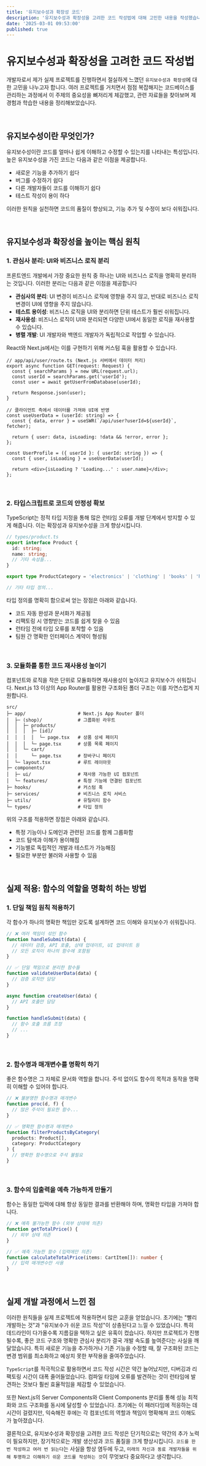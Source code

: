 ```yaml
---
title: '유지보수성과 확장성 코드'
description: '유지보수성과 확장성을 고려한 코드 작성법에 대해 고민한 내용을 작성했습니다.'
date: '2025-03-01 09:53:00'
published: true
---
```


# 유지보수성과 확장성을 고려한 코드 작성법

개발자로서 제가 실제 프로젝트를 진행하면서 절실하게 느꼈던 `유지보수성과 확장성`에 대한 고민을 나누고자 합니다.
여러 프로젝트를 거치면서 점점 복잡해지는 코드베이스를 관리하는 과정에서 이 주제의 중요성을 뼈저리게 체감했고, 관련 자료들을 찾아보며 제 경험과 학습한 내용을 정리해보았습니다.

<br />

## 유지보수성이란 무엇인가?

유지보수성이란 코드를 얼마나 쉽게 이해하고 수정할 수 있는지를 나타내는 특성입니다. 높은 유지보수성을 가진 코드는 다음과 같은 이점을 제공합니다.

- 새로운 기능을 추가하기 쉽다
- 버그를 수정하기 쉽다
- 다른 개발자들이 코드를 이해하기 쉽다
- 테스트 작성이 용이 하다

이러한 원칙을 실천하면 코드의 품질이 향상되고, 기능 추가 및 수정이 보다 쉬워집니다.

<br />

## 유지보수성과 확장성을 높이는 핵심 원칙

### 1. 관심사 분리: UI와 비즈니스 로직 분리

프론트엔드 개발에서 가장 중요한 원칙 중 하나는 UI와 비즈니스 로직을 명확히 분리하는 것입니다. 이러한 분리는 다음과 같은 이점을 제공합니다

- **관심사의 분리**: UI 변경이 비즈니스 로직에 영향을 주지 않고, 반대로 비즈니스 로직 변경이 UI에 영향을 주지 않습니다.
- **테스트 용이성**: 비즈니스 로직을 UI와 분리하면 단위 테스트가 훨씬 쉬워집니다.
- **재사용성**: 비즈니스 로직이 UI와 분리되면 다양한 UI에서 동일한 로직을 재사용할 수 있습니다.
- **병렬 개발**: UI 개발자와 백엔드 개발자가 독립적으로 작업할 수 있습니다.

React와 Next.js에서는 이를 구현하기 위해 커스텀 훅을 활용할 수 있습니다.

```tsx
// app/api/user/route.ts (Next.js 서버에서 데이터 처리)
export async function GET(request: Request) {
  const { searchParams } = new URL(request.url);
  const userId = searchParams.get('userId');
  const user = await getUserFromDatabase(userId);

  return Response.json(user);
}

// 클라이언트 측에서 데이터를 가져와 UI에 반영
const useUserData = (userId: string) => {
  const { data, error } = useSWR(`/api/user?userId=${userId}`, fetcher);

  return { user: data, isLoading: !data && !error, error };
};

const UserProfile = ({ userId }: { userId: string }) => {
  const { user, isLoading } = useUserData(userId);

  return <div>{isLoading ? 'Loading...' : user.name}</div>;
};
```

<br />

### 2. 타입스크립트로 코드의 안정성 확보

TypeScript는 정적 타입 지정을 통해 많은 런타임 오류를 개발 단계에서 방지할 수 있게 해줍니다. 이는 확장성과 유지보수성을 크게 향상시킵니다.

```ts
// types/product.ts
export interface Product {
  id: string;
  name: string;
  // 기타 속성들...
}

export type ProductCategory = 'electronics' | 'clothing' | 'books' | 'home';

// 기타 타입 정의...
```

타입 정의를 명확히 함으로써 얻는 장점은 아래와 같습니다.

- 코드 자동 완성과 문서화가 제공됨
- 리팩토링 시 영향받는 코드를 쉽게 찾을 수 있음
- 런타임 전에 타입 오류를 포착할 수 있음
- 팀원 간 명확한 인터페이스 계약이 형성됨

<br />

### 3. 모듈화를 통한 코드 재사용성 높이기

컴포넌트와 로직을 작은 단위로 모듈화하면 재사용성이 높아지고 유지보수가 쉬워집니다.
Next.js 13 이상의 App Router를 활용한 구조화된 폴더 구조는 이를 자연스럽게 지원합니다.

```
src/
├─ app/                   # Next.js App Router 폴더
│  ├─ (shop)/             # 그룹화된 라우트
│  │  ├─ products/
│  │  │  ├─ [id]/
│  │  │  │  └─ page.tsx   # 상품 상세 페이지
│  │  │  └─ page.tsx      # 상품 목록 페이지
│  │  └─ cart/
│  │     └─ page.tsx      # 장바구니 페이지
│  └─ layout.tsx          # 루트 레이아웃
├─ components/
│  ├─ ui/                 # 재사용 가능한 UI 컴포넌트
│  └─ features/           # 특정 기능에 연결된 컴포넌트
├─ hooks/                 # 커스텀 훅
├─ services/              # 비즈니스 로직 서비스
├─ utils/                 # 유틸리티 함수
└─ types/                 # 타입 정의
```

위의 구조를 적용하면 장점은 아래와 같습니다.

- 특정 기능이나 도메인과 관련된 코드를 함께 그룹화함
- 코드 탐색과 이해가 용이해짐
- 기능별로 독립적인 개발과 테스트가 가능해짐
- 필요한 부분만 불러와 사용할 수 있음

<br />

## 실제 적용: 함수의 역할을 명확히 하는 방법

### 1. 단일 책임 원칙 적용하기

각 함수가 하나의 명확한 책임만 갖도록 설계하면 코드 이해와 유지보수가 쉬워집니다.

```ts
// ❌ 여러 책임이 섞인 함수
function handleSubmit(data) {
  // 데이터 검증, API 호출, 상태 업데이트, UI 업데이트 등
  // 모든 로직이 하나의 함수에 포함됨
}

// ✅ 단일 책임으로 분리한 함수들
function validateUserData(data) {
  // 검증 로직만 담당
}

async function createUser(data) {
  // API 호출만 담당
}

function handleSubmit(data) {
  // 함수 호출 흐름 조정
  // ...
}
```

<br />

### 2. 함수명과 매개변수를 명확히 하기

좋은 함수명은 그 자체로 문서화 역할을 합니다. 주석 없이도 함수의 목적과 동작을 명확히 이해할 수 있어야 합니다.

```ts
// ❌ 불분명한 함수명과 매개변수
function proc(d, f) {
  // 많은 주석이 필요한 함수...
}

// ✅ 명확한 함수명과 매개변수
function filterProductsByCategory(
  products: Product[],
  category: ProductCategory
) {
  // 명확한 함수명으로 주석 불필요
}
```

<br />

### 3. 함수의 입출력을 예측 가능하게 만들기

함수는 동일한 입력에 대해 항상 동일한 결과를 반환해야 하며, 명확한 타입을 가져야 합니다.

```ts
// ❌ 예측 불가능한 함수 (외부 상태에 의존)
function getTotalPrice() {
  // 외부 상태 의존
}

// ✅ 예측 가능한 함수 (입력에만 의존)
function calculateTotalPrice(items: CartItem[]): number {
  // 입력 매개변수만 사용
}
```

<br />

## 실제 개발 과정에서 느낀 점

이러한 원칙들을 실제 프로젝트에 적용하면서 많은 교훈을 얻었습니다.
초기에는 "빨리 개발하는 것"과 "유지보수가 쉬운 코드 작성"이 상충된다고 느낄 수 있었습니다.
특히 데드라인이 다가올수록 지름길을 택하고 싶은 유혹이 컸습니다.
하지만 프로젝트가 진행될수록, 좋은 코드 구조와 명확한 관심사 분리가 결국 개발 속도를 높여준다는 사실을 깨달았습니다.
특히 새로운 기능을 추가하거나 기존 기능을 수정할 때, 잘 구조화된 코드는 변경 범위를 최소화하고 예상치 못한 부작용을 줄여주었습니다.

`TypeScript`를 적극적으로 활용하면서 코드 작성 시간은 약간 늘어났지만, 디버깅과 리팩토링 시간이 대폭 줄어들었습니다. 컴파일 타임에 오류를 발견하는 것이 런타임에 발견하는 것보다 훨씬 효율적임을 체감할 수 있었습니다.

또한 Next.js의 Server Components와 Client Components 분리를 통해 성능 최적화와 코드 구조화를 동시에 달성할 수 있었습니다.
초기에는 이 패러다임에 적응하는 데 시간이 걸렸지만, 익숙해진 후에는 각 컴포넌트의 역할과 책임이 명확해져 코드 이해도가 높아졌습니다.

결론적으로, 유지보수성과 확장성을 고려한 코드 작성은 단기적으로는 약간의 추가 노력이 필요하지만, 장기적으로는 개발 생산성과 코드 품질을 크게 향상시킵니다.
`코드를 한 번 작성하고 여러 번 읽는다`는 사실을 항상 염두에 두고, `미래의 자신과 동료 개발자들을 위해 투명하고 이해하기 쉬운 코드를 작성하는 것`이 무엇보다 중요하다고 생각합니다.

<br />
<br />
<br />
<br />
<br />
<br />

## 참고

```

```
